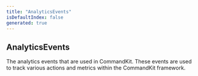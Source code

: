 ```yaml
---
title: "AnalyticsEvents"
isDefaultIndex: false
generated: true
---
```



<!-- This file was generated from the CommandKit source. Do not modify. Instead, re-run the "docgen" script -->


## AnalyticsEvents

<GenerationInfo sourceFile="packages/commandkit/src/analytics/constants.ts" sourceLine="13" packageName="commandkit" />

The analytics events that are used in CommandKit.
These events are used to track various actions and metrics within the CommandKit framework.

